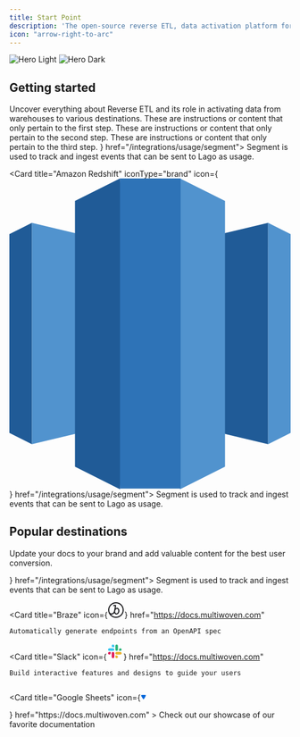 ```yaml
---
title: Start Point
description: 'The open-source reverse ETL, data activation platform for modern data teams.'
icon: "arrow-right-to-arc"
---
```


<img
  className="block dark:hidden"
  src="/images/hero-light.svg"
  alt="Hero Light"
/>
<img
  className="hidden dark:block"
  src="/images/hero-dark.svg"
  alt="Hero Dark"
/>

## Getting started

<Card href="https://multiwoven.ghost.io" title="Understanding Reverse ETL: A Comprehensive Overview" icon="repeat" iconType="duotone" color="#ca8b04">
  Uncover everything about Reverse ETL and its role in activating data from warehouses to various destinations.
</Card>


<Steps>
  <Step title="Setup Source">
    These are instructions or content that only pertain to the first step.
  </Step>
  <Step title="Setup Destination">
    These are instructions or content that only pertain to the second step.
  </Step>
  <Step title="Data Modelling & Sync">
    These are instructions or content that only pertain to the third step.
  </Step>
</Steps>


<CardGroup cols={2}>
  <Card title="Snowflake" iconType="brand" icon={
    <svg version="1.1" id="Layer_1" xmlns="http://www.w3.org/2000/svg" xmlns:xlink="http://www.w3.org/1999/xlink" x="0px" y="0px"
	 width="100%" viewBox="0 0 1565 1559" enable-background="new 0 0 1565 1559" xml:space="preserve">
<path fill="#ffffff" opacity="1.000000" stroke="none" 
	d="
M946.000000,1560.000000 
	C837.975098,1560.000000 729.950195,1560.000000 621.122681,1559.679932 
	C620.983948,1558.919800 621.590393,1558.296753 622.320557,1558.067261 
	C631.564697,1555.160889 641.226868,1553.197510 649.991028,1549.240723 
	C663.433411,1543.171753 674.450867,1533.618530 683.647827,1521.931641 
	C696.018555,1506.212036 703.760315,1488.420898 703.815674,1468.566040 
	C704.174927,1339.760498 704.071472,1210.953247 703.838135,1082.147095 
	C703.822693,1073.612671 702.351257,1064.844604 700.079651,1056.591919 
	C690.966614,1023.484253 669.047424,1002.188049 637.176697,990.647888 
	C624.447449,986.038818 611.112854,985.043945 597.808655,986.184814 
	C589.309692,986.913635 580.632080,988.510193 572.638245,991.392212 
	C563.713501,994.609802 555.348755,999.496033 546.961548,1004.062561 
	C533.549805,1011.364990 520.288696,1018.946716 507.022705,1026.513428 
	C491.644745,1035.284912 476.360168,1044.220093 460.979340,1052.986206 
	C447.711151,1060.548218 434.314606,1067.885498 421.065521,1075.480225 
	C404.297821,1085.091919 387.666840,1094.942261 370.892303,1104.541748 
	C357.356415,1112.287964 343.633881,1119.708130 330.103882,1127.464355 
	C310.795624,1138.532959 291.608582,1149.812866 272.330170,1160.933838 
	C257.143463,1169.694336 241.821518,1178.222534 226.700378,1187.093872 
	C213.857162,1194.628784 202.440247,1203.888062 193.950806,1216.340820 
	C177.013489,1241.185059 171.842560,1268.214966 179.018280,1297.499023 
	C184.000015,1317.829468 195.465851,1334.326416 211.230743,1347.361328 
	C224.718201,1358.513306 240.364594,1365.683105 258.236511,1368.349121 
	C272.672882,1370.502563 286.473663,1369.526123 300.447479,1366.229004 
	C315.971924,1362.566162 328.718842,1353.233887 342.295197,1345.760010 
	C369.185699,1330.956787 395.564148,1315.225464 422.215057,1299.984131 
	C449.150421,1284.580322 476.157440,1269.301758 503.141022,1253.982422 
	C504.529602,1253.194092 505.993256,1252.538086 508.000000,1251.530151 
	C508.000000,1254.334351 508.000000,1256.157471 508.000000,1257.980713 
	C508.000000,1326.466431 507.979431,1394.952271 508.044617,1463.437988 
	C508.049133,1468.198730 508.207214,1473.054443 509.123169,1477.702515 
	C512.466309,1494.667358 518.883423,1510.192261 530.091736,1523.745850 
	C545.628113,1542.533203 565.317078,1553.694092 589.111755,1558.077148 
	C589.834717,1558.210327 590.374695,1559.336670 591.000000,1560.000000 
	C394.405304,1560.000000 197.810623,1560.000000 1.000000,1560.000000 
	C1.000000,1369.641846 1.000000,1179.283569 1.408836,988.477295 
	C2.327858,989.602539 2.887139,991.161743 3.340991,992.751099 
	C12.817276,1025.937134 32.662209,1049.639038 65.765297,1061.378784 
	C86.852867,1068.857178 108.168488,1069.689331 129.167389,1062.122437 
	C139.859909,1058.269409 149.863495,1052.376221 159.928375,1046.942017 
	C172.788773,1039.998291 185.420715,1032.628784 198.107361,1025.366455 
	C215.159500,1015.605225 232.148010,1005.732727 249.205170,995.980225 
	C262.463440,988.399658 275.821838,980.994019 289.069580,973.395325 
	C308.370880,962.324341 327.583191,951.098083 346.890289,940.037354 
	C360.279114,932.367065 373.804443,924.935059 387.195374,917.268433 
	C403.542358,907.909485 419.798676,898.392334 436.120148,888.988586 
	C450.053589,880.960632 463.958252,872.879272 477.994293,865.033813 
	C495.024597,855.514893 508.394623,842.299500 517.326721,825.054138 
	C527.152222,806.083923 530.686829,785.912476 527.092224,764.555847 
	C523.655823,744.138611 515.137085,726.309326 500.247314,712.039246 
	C493.388977,705.466431 485.362976,699.892273 477.219116,694.926941 
	C461.141174,685.124207 444.632904,676.024841 428.264709,666.701111 
	C408.245789,655.297791 388.141205,644.044373 368.160675,632.574524 
	C349.710693,621.983154 331.425690,611.104370 312.975677,600.513062 
	C295.509979,590.486694 277.875916,580.753723 260.403259,570.739380 
	C236.589249,557.090515 212.861145,543.291931 189.090286,529.567749 
	C175.584000,521.769836 162.148254,513.844910 148.530823,506.245819 
	C133.800400,498.025604 117.983910,493.370300 101.030251,493.009613 
	C87.642662,492.724762 74.684036,495.115448 62.281914,500.063507 
	C45.750862,506.658875 31.788486,516.801147 20.979555,531.091614 
	C11.947614,543.032654 5.609365,556.174622 2.876214,570.979126 
	C2.794849,571.419861 1.649351,571.664124 0.999997,572.000000 
	C1.000000,381.736664 1.000000,191.473343 1.000000,1.000000 
	C195.691513,1.000000 390.383118,1.000000 585.878296,1.299070 
	C586.200623,2.036052 585.779358,2.753786 585.229553,2.871554 
	C562.688721,7.700109 544.138306,19.013174 529.586853,36.904617 
	C516.081787,53.509472 508.274811,72.564613 508.150940,93.869972 
	C507.747742,163.200333 508.000000,232.534485 508.000000,301.867188 
	C508.000000,303.826904 508.000000,305.786621 508.000000,308.672333 
	C505.156281,307.349915 502.924194,306.503571 500.879578,305.330475 
	C486.226166,296.923187 471.637329,288.403229 456.974823,280.011993 
	C445.974243,273.716431 434.835510,267.661285 423.863312,261.317413 
	C406.000275,250.989471 388.285889,240.403595 370.390656,230.132339 
	C354.753815,221.157303 338.844025,212.655701 323.252136,203.605011 
	C299.417084,189.769318 274.299103,186.995697 247.860275,193.964096 
	C225.305954,199.908661 207.295731,212.590759 193.964020,231.519653 
	C177.956833,254.247284 172.600098,279.421051 177.930145,306.914215 
	C182.437347,330.162933 194.301224,349.132416 212.516968,363.447113 
	C224.180054,372.612457 237.752975,379.400269 250.679016,386.892883 
	C267.963379,396.911774 285.490540,406.510681 302.840027,416.418579 
	C322.589844,427.697327 342.232452,439.163635 361.970337,450.463440 
	C381.144135,461.440369 400.416656,472.244965 419.578369,483.242859 
	C443.391418,496.910339 467.105438,510.750336 490.918182,524.418396 
	C510.078796,535.416199 529.445557,546.059753 548.495422,557.244446 
	C568.290100,568.866394 588.881653,576.375427 612.428406,574.170837 
	C623.266968,573.155945 633.681763,571.206848 643.666931,567.033325 
	C659.472595,560.427124 672.826660,550.608337 683.521606,537.065125 
	C696.038269,521.214966 703.749573,503.236938 703.808716,483.235779 
	C704.184875,356.071411 704.012512,228.905380 703.957886,101.739914 
	C703.955444,96.146568 703.458679,90.543259 702.985229,84.962128 
	C701.328369,65.429466 692.853699,48.683548 680.414062,34.126614 
	C666.452148,17.788120 648.669373,7.198288 627.379028,2.901857 
	C626.814453,2.787917 626.455078,1.656792 626.000000,1.000011 
	C730.358215,1.000000 834.716492,1.000000 939.878296,1.299065 
	C940.200073,2.036103 939.776794,2.757935 939.228088,2.871126 
	C917.871521,7.276804 900.488403,18.138575 885.995667,34.361828 
	C870.506287,51.700680 862.253662,72.076187 862.184204,94.883400 
	C861.799622,221.197250 861.983215,347.512878 862.027039,473.827911 
	C862.031250,485.979279 863.739502,497.915955 867.807312,509.435486 
	C874.399536,528.104126 885.598022,543.244629 901.530090,555.163940 
	C919.929993,568.929565 940.839539,574.864807 963.280762,574.735413 
	C975.876099,574.662781 988.612244,572.485535 1000.101562,566.388977 
	C1008.920593,561.709351 1017.634583,556.828064 1026.338013,551.934692 
	C1049.988159,538.637817 1073.657349,525.374084 1097.226685,511.935242 
	C1126.296021,495.360382 1155.253052,478.588531 1184.294556,461.964783 
	C1208.260620,448.246246 1232.306030,434.666260 1256.267334,420.939514 
	C1283.476074,405.352448 1310.558594,389.543427 1337.840454,374.086151 
	C1350.453613,366.939819 1361.884766,358.211823 1370.459961,346.718689 
	C1386.910645,324.670502 1393.031860,299.706116 1389.087402,272.221466 
	C1385.487549,247.137756 1373.048584,227.041595 1353.785034,211.657303 
	C1333.784302,195.684113 1310.516724,188.433136 1284.470825,190.869186 
	C1271.788940,192.055313 1259.779663,194.886368 1248.562744,200.844894 
	C1239.815674,205.491333 1231.148071,210.292068 1222.521484,215.159454 
	C1207.661743,223.543655 1192.837524,231.991867 1178.041992,240.488892 
	C1160.431641,250.602295 1142.875610,260.810150 1125.280029,270.949310 
	C1112.195068,278.489319 1099.103394,286.018280 1085.978638,293.488831 
	C1077.274780,298.443115 1068.506958,303.285461 1059.000000,308.607697 
	C1059.000000,305.976501 1059.000000,304.209381 1059.000000,302.442230 
	C1059.000000,237.784943 1059.071655,173.127472 1058.911987,108.470573 
	C1058.891357,100.115524 1057.860107,91.743698 1056.974243,83.413963 
	C1054.981689,64.679794 1047.020386,48.432640 1034.786743,34.456032 
	C1020.538635,18.177681 1003.113220,6.785077 981.378113,2.899541 
	C980.823303,2.800364 980.455200,1.656587 980.000000,0.999992 
	C1175.261719,1.000000 1370.523315,1.000000 1566.000000,1.000000 
	C1566.000000,191.691513 1566.000000,382.383118 1565.672852,573.852661 
	C1563.554688,568.809265 1562.057495,562.877625 1559.920898,557.186035 
	C1551.250610,534.088562 1536.216309,516.304749 1514.315552,504.830353 
	C1496.287231,495.384918 1477.185913,491.078186 1456.610962,493.869843 
	C1445.223511,495.414886 1434.267944,497.834320 1424.153931,503.362793 
	C1414.766357,508.494202 1405.445801,513.748718 1396.116455,518.986023 
	C1380.415283,527.800232 1364.687012,536.567688 1349.050659,545.495728 
	C1331.556519,555.484497 1314.182617,565.683960 1296.698120,575.689697 
	C1283.867065,583.032410 1270.897339,590.132935 1258.068848,597.480286 
	C1238.190430,608.865479 1218.407959,620.418579 1198.531372,631.807129 
	C1181.785278,641.401978 1164.950806,650.842163 1148.178101,660.390503 
	C1129.685791,670.917664 1111.161255,681.390137 1092.764771,692.082581 
	C1082.651733,697.960449 1072.762451,704.281006 1064.844116,713.063354 
	C1045.335327,734.700623 1035.958984,759.679688 1038.833252,789.188660 
	C1040.271851,803.957031 1044.710693,817.537598 1052.157104,830.012573 
	C1059.707886,842.662048 1069.607422,853.452454 1082.466553,861.118042 
	C1090.561768,865.943787 1098.700684,870.698059 1106.868530,875.399902 
	C1124.745850,885.691223 1142.644897,895.944702 1160.552856,906.182922 
	C1172.967163,913.280457 1185.441772,920.273315 1197.834351,927.408630 
	C1214.870239,937.217590 1231.828979,947.160461 1248.868042,956.963867 
	C1263.229614,965.226624 1277.678101,973.338379 1292.052979,981.578125 
	C1309.671875,991.677490 1327.247314,1001.852905 1344.854858,1011.971985 
	C1357.811279,1019.417969 1370.713623,1026.962524 1383.776978,1034.216431 
	C1399.525513,1042.961548 1415.135986,1052.028687 1431.326416,1059.884399 
	C1448.710205,1068.319336 1467.653198,1069.151001 1486.216064,1065.627197 
	C1508.578857,1061.382080 1527.788086,1050.596558 1542.706055,1032.843750 
	C1553.967773,1019.441528 1561.026855,1004.187561 1564.075928,986.992737 
	C1564.209717,986.238525 1565.336060,985.660217 1566.000000,985.000000 
	C1566.000000,1176.596802 1566.000000,1368.193481 1566.000000,1560.000000 
	C1369.308472,1560.000000 1172.616943,1560.000000 975.122620,1559.679688 
	C975.150452,1558.909790 975.939514,1558.182617 976.817566,1558.051270 
	C1001.630981,1554.339355 1021.619629,1541.896729 1037.316040,1522.938232 
	C1052.541382,1504.548706 1058.845825,1482.506226 1058.923218,1458.894653 
	C1059.142456,1391.901367 1059.000000,1324.906738 1059.000000,1257.912720 
	C1059.000000,1256.004639 1059.000000,1254.096680 1059.000000,1251.557617 
	C1062.223755,1253.172363 1064.731079,1254.284180 1067.099731,1255.638306 
	C1081.903320,1264.100464 1096.663818,1272.638306 1111.462646,1281.108887 
	C1124.720581,1288.697632 1138.034912,1296.187866 1151.277710,1303.802734 
	C1165.217651,1311.818604 1179.068237,1319.990601 1193.020020,1327.985718 
	C1207.962280,1336.548462 1223.083008,1344.804443 1237.934082,1353.520996 
	C1257.211914,1364.835938 1277.344849,1371.433960 1300.224365,1369.231445 
	C1314.462891,1367.860840 1327.529785,1364.040527 1340.082153,1357.503662 
	C1352.239380,1351.172485 1362.662109,1342.674194 1370.579346,1331.660645 
	C1387.590576,1307.996582 1393.966919,1281.756470 1388.077271,1252.818726 
	C1382.897705,1227.370239 1369.895142,1206.938477 1348.197021,1192.880859 
	C1331.588257,1182.120483 1313.998535,1172.872559 1296.833252,1162.972656 
	C1272.060547,1148.685059 1247.299438,1134.377441 1222.488892,1120.155518 
	C1209.665527,1112.804810 1196.711914,1105.681641 1183.880249,1098.345093 
	C1169.215698,1089.960449 1154.636963,1081.425903 1139.992065,1073.006714 
	C1125.626099,1064.748047 1111.209961,1056.576660 1096.841675,1048.322021 
	C1082.194214,1039.907104 1067.610229,1031.381714 1052.938965,1023.008728 
	C1039.699463,1015.452759 1026.125244,1008.450867 1013.149841,1000.470947 
	C989.228882,985.759644 963.697937,982.565002 936.750244,988.705078 
	C913.670227,993.963867 895.252075,1006.627563 881.101624,1025.459961 
	C869.025574,1041.531738 862.147949,1059.768555 862.112549,1079.838135 
	C861.890015,1205.993164 861.963562,1332.148804 862.087524,1458.304199 
	C862.095276,1466.157593 862.555359,1474.182617 864.195435,1481.829590 
	C868.952881,1504.011841 879.696045,1522.815308 897.646423,1537.172974 
	C911.354797,1548.137817 926.538330,1555.715210 944.112122,1558.082520 
	C944.814758,1558.177124 945.373962,1559.336670 946.000000,1560.000000 
M966.000000,789.497070 
	C966.000000,779.498840 966.090088,769.499512 965.968262,759.502747 
	C965.887817,752.900574 963.667236,747.082275 958.865112,742.361023 
	C938.011353,721.858521 917.160217,701.353271 896.338013,680.818726 
	C889.297852,673.875854 882.345642,666.843811 875.353394,659.852295 
	C857.680298,642.180725 840.049744,624.466370 822.307617,606.864319 
	C817.160217,601.757629 811.112610,598.758362 803.478455,598.918945 
	C789.821899,599.206421 776.151978,598.842834 762.494568,599.109131 
	C759.025330,599.176758 754.875305,599.635559 752.262207,601.569092 
	C744.907776,607.010925 737.823120,612.938782 731.285156,619.341858 
	C701.105591,648.898621 671.132141,678.665955 641.119568,708.392944 
	C630.130249,719.277649 619.178955,730.202087 608.325195,741.221619 
	C602.966919,746.661621 600.239685,753.485107 600.075562,761.017761 
	C599.799683,773.674622 599.822510,786.345337 600.069153,799.003418 
	C600.209045,806.183411 602.642395,812.866943 607.668091,818.059875 
	C618.397095,829.145569 629.372498,839.995789 640.366089,850.821655 
	C648.994690,859.318665 657.920898,867.514709 666.507690,876.052856 
	C691.014648,900.420654 715.439575,924.871216 739.845276,949.340576 
	C747.913879,957.430176 756.960388,962.076477 768.976746,961.186157 
	C780.576172,960.326599 792.293518,960.810974 803.950928,961.069275 
	C811.214417,961.230225 817.040039,958.311768 821.930786,953.504089 
	C850.440125,925.478455 878.869385,897.370972 907.253723,869.218628 
	C924.643311,851.971252 941.921021,834.610779 959.193115,817.245667 
	C960.668823,815.762085 961.808289,813.914795 962.958618,812.142151 
	C967.326172,805.411621 965.738892,797.818481 966.000000,789.497070 
z"/>
<path fill="#29B5E8" opacity="1.000000" stroke="none" 
	d="
M979.531372,0.999992 
	C980.455200,1.656587 980.823303,2.800364 981.378113,2.899541 
	C1003.113220,6.785077 1020.538635,18.177681 1034.786743,34.456032 
	C1047.020386,48.432640 1054.981689,64.679794 1056.974243,83.413963 
	C1057.860107,91.743698 1058.891357,100.115524 1058.911987,108.470573 
	C1059.071655,173.127472 1059.000000,237.784943 1059.000000,302.442230 
	C1059.000000,304.209381 1059.000000,305.976501 1059.000000,308.607697 
	C1068.506958,303.285461 1077.274780,298.443115 1085.978638,293.488831 
	C1099.103394,286.018280 1112.195068,278.489319 1125.280029,270.949310 
	C1142.875610,260.810150 1160.431641,250.602295 1178.041992,240.488892 
	C1192.837524,231.991867 1207.661743,223.543655 1222.521484,215.159454 
	C1231.148071,210.292068 1239.815674,205.491333 1248.562744,200.844894 
	C1259.779663,194.886368 1271.788940,192.055313 1284.470825,190.869186 
	C1310.516724,188.433136 1333.784302,195.684113 1353.785034,211.657303 
	C1373.048584,227.041595 1385.487549,247.137756 1389.087402,272.221466 
	C1393.031860,299.706116 1386.910645,324.670502 1370.459961,346.718689 
	C1361.884766,358.211823 1350.453613,366.939819 1337.840454,374.086151 
	C1310.558594,389.543427 1283.476074,405.352448 1256.267334,420.939514 
	C1232.306030,434.666260 1208.260620,448.246246 1184.294556,461.964783 
	C1155.253052,478.588531 1126.296021,495.360382 1097.226685,511.935242 
	C1073.657349,525.374084 1049.988159,538.637817 1026.338013,551.934692 
	C1017.634583,556.828064 1008.920593,561.709351 1000.101562,566.388977 
	C988.612244,572.485535 975.876099,574.662781 963.280762,574.735413 
	C940.839539,574.864807 919.929993,568.929565 901.530090,555.163940 
	C885.598022,543.244629 874.399536,528.104126 867.807312,509.435486 
	C863.739502,497.915955 862.031250,485.979279 862.027039,473.827911 
	C861.983215,347.512878 861.799622,221.197250 862.184204,94.883400 
	C862.253662,72.076187 870.506287,51.700680 885.995667,34.361828 
	C900.488403,18.138575 917.871521,7.276804 939.228088,2.871126 
	C939.776794,2.757935 940.200073,2.036103 940.340942,1.299065 
	C953.020874,1.000000 966.041809,1.000000 979.531372,0.999992 
z"/>
<path fill="#29B5E8" opacity="1.000000" stroke="none" 
	d="
M946.468628,1560.000000 
	C945.373962,1559.336670 944.814758,1558.177124 944.112122,1558.082520 
	C926.538330,1555.715210 911.354797,1548.137817 897.646423,1537.172974 
	C879.696045,1522.815308 868.952881,1504.011841 864.195435,1481.829590 
	C862.555359,1474.182617 862.095276,1466.157593 862.087524,1458.304199 
	C861.963562,1332.148804 861.890015,1205.993164 862.112549,1079.838135 
	C862.147949,1059.768555 869.025574,1041.531738 881.101624,1025.459961 
	C895.252075,1006.627563 913.670227,993.963867 936.750244,988.705078 
	C963.697937,982.565002 989.228882,985.759644 1013.149841,1000.470947 
	C1026.125244,1008.450867 1039.699463,1015.452759 1052.938965,1023.008728 
	C1067.610229,1031.381714 1082.194214,1039.907104 1096.841675,1048.322021 
	C1111.209961,1056.576660 1125.626099,1064.748047 1139.992065,1073.006714 
	C1154.636963,1081.425903 1169.215698,1089.960449 1183.880249,1098.345093 
	C1196.711914,1105.681641 1209.665527,1112.804810 1222.488892,1120.155518 
	C1247.299438,1134.377441 1272.060547,1148.685059 1296.833252,1162.972656 
	C1313.998535,1172.872559 1331.588257,1182.120483 1348.197021,1192.880859 
	C1369.895142,1206.938477 1382.897705,1227.370239 1388.077271,1252.818726 
	C1393.966919,1281.756470 1387.590576,1307.996582 1370.579346,1331.660645 
	C1362.662109,1342.674194 1352.239380,1351.172485 1340.082153,1357.503662 
	C1327.529785,1364.040527 1314.462891,1367.860840 1300.224365,1369.231445 
	C1277.344849,1371.433960 1257.211914,1364.835938 1237.934082,1353.520996 
	C1223.083008,1344.804443 1207.962280,1336.548462 1193.020020,1327.985718 
	C1179.068237,1319.990601 1165.217651,1311.818604 1151.277710,1303.802734 
	C1138.034912,1296.187866 1124.720581,1288.697632 1111.462646,1281.108887 
	C1096.663818,1272.638306 1081.903320,1264.100464 1067.099731,1255.638306 
	C1064.731079,1254.284180 1062.223755,1253.172363 1059.000000,1251.557617 
	C1059.000000,1254.096680 1059.000000,1256.004639 1059.000000,1257.912720 
	C1059.000000,1324.906738 1059.142456,1391.901367 1058.923218,1458.894653 
	C1058.845825,1482.506226 1052.541382,1504.548706 1037.316040,1522.938232 
	C1021.619629,1541.896729 1001.630981,1554.339355 976.817566,1558.051270 
	C975.939514,1558.182617 975.150452,1558.909790 974.659973,1559.679688 
	C965.645752,1560.000000 956.291565,1560.000000 946.468628,1560.000000 
z"/>
<path fill="#29B5E8" opacity="1.000000" stroke="none" 
	d="
M625.531311,1.000011 
	C626.455078,1.656792 626.814453,2.787917 627.379028,2.901857 
	C648.669373,7.198288 666.452148,17.788120 680.414062,34.126614 
	C692.853699,48.683548 701.328369,65.429466 702.985229,84.962128 
	C703.458679,90.543259 703.955444,96.146568 703.957886,101.739914 
	C704.012512,228.905380 704.184875,356.071411 703.808716,483.235779 
	C703.749573,503.236938 696.038269,521.214966 683.521606,537.065125 
	C672.826660,550.608337 659.472595,560.427124 643.666931,567.033325 
	C633.681763,571.206848 623.266968,573.155945 612.428406,574.170837 
	C588.881653,576.375427 568.290100,568.866394 548.495422,557.244446 
	C529.445557,546.059753 510.078796,535.416199 490.918182,524.418396 
	C467.105438,510.750336 443.391418,496.910339 419.578369,483.242859 
	C400.416656,472.244965 381.144135,461.440369 361.970337,450.463440 
	C342.232452,439.163635 322.589844,427.697327 302.840027,416.418579 
	C285.490540,406.510681 267.963379,396.911774 250.679016,386.892883 
	C237.752975,379.400269 224.180054,372.612457 212.516968,363.447113 
	C194.301224,349.132416 182.437347,330.162933 177.930145,306.914215 
	C172.600098,279.421051 177.956833,254.247284 193.964020,231.519653 
	C207.295731,212.590759 225.305954,199.908661 247.860275,193.964096 
	C274.299103,186.995697 299.417084,189.769318 323.252136,203.605011 
	C338.844025,212.655701 354.753815,221.157303 370.390656,230.132339 
	C388.285889,240.403595 406.000275,250.989471 423.863312,261.317413 
	C434.835510,267.661285 445.974243,273.716431 456.974823,280.011993 
	C471.637329,288.403229 486.226166,296.923187 500.879578,305.330475 
	C502.924194,306.503571 505.156281,307.349915 508.000000,308.672333 
	C508.000000,305.786621 508.000000,303.826904 508.000000,301.867188 
	C508.000000,232.534485 507.747742,163.200333 508.150940,93.869972 
	C508.274811,72.564613 516.081787,53.509472 529.586853,36.904617 
	C544.138306,19.013174 562.688721,7.700109 585.229553,2.871554 
	C585.779358,2.753786 586.200623,2.036052 586.340942,1.299070 
	C599.020874,1.000000 612.041809,1.000000 625.531311,1.000011 
z"/>
<path fill="#29B5E8" opacity="1.000000" stroke="none" 
	d="
M1566.000000,984.531372 
	C1565.336060,985.660217 1564.209717,986.238525 1564.075928,986.992737 
	C1561.026855,1004.187561 1553.967773,1019.441528 1542.706055,1032.843750 
	C1527.788086,1050.596558 1508.578857,1061.382080 1486.216064,1065.627197 
	C1467.653198,1069.151001 1448.710205,1068.319336 1431.326416,1059.884399 
	C1415.135986,1052.028687 1399.525513,1042.961548 1383.776978,1034.216431 
	C1370.713623,1026.962524 1357.811279,1019.417969 1344.854858,1011.971985 
	C1327.247314,1001.852905 1309.671875,991.677490 1292.052979,981.578125 
	C1277.678101,973.338379 1263.229614,965.226624 1248.868042,956.963867 
	C1231.828979,947.160461 1214.870239,937.217590 1197.834351,927.408630 
	C1185.441772,920.273315 1172.967163,913.280457 1160.552856,906.182922 
	C1142.644897,895.944702 1124.745850,885.691223 1106.868530,875.399902 
	C1098.700684,870.698059 1090.561768,865.943787 1082.466553,861.118042 
	C1069.607422,853.452454 1059.707886,842.662048 1052.157104,830.012573 
	C1044.710693,817.537598 1040.271851,803.957031 1038.833252,789.188660 
	C1035.958984,759.679688 1045.335327,734.700623 1064.844116,713.063354 
	C1072.762451,704.281006 1082.651733,697.960449 1092.764771,692.082581 
	C1111.161255,681.390137 1129.685791,670.917664 1148.178101,660.390503 
	C1164.950806,650.842163 1181.785278,641.401978 1198.531372,631.807129 
	C1218.407959,620.418579 1238.190430,608.865479 1258.068848,597.480286 
	C1270.897339,590.132935 1283.867065,583.032410 1296.698120,575.689697 
	C1314.182617,565.683960 1331.556519,555.484497 1349.050659,545.495728 
	C1364.687012,536.567688 1380.415283,527.800232 1396.116455,518.986023 
	C1405.445801,513.748718 1414.766357,508.494202 1424.153931,503.362793 
	C1434.267944,497.834320 1445.223511,495.414886 1456.610962,493.869843 
	C1477.185913,491.078186 1496.287231,495.384918 1514.315552,504.830353 
	C1536.216309,516.304749 1551.250610,534.088562 1559.920898,557.186035 
	C1562.057495,562.877625 1563.554688,568.809265 1565.672852,574.315308 
	C1566.000000,584.354248 1566.000000,594.708435 1565.590576,605.546143 
	C1562.792725,613.453247 1560.807495,621.037659 1557.928345,628.265991 
	C1552.569336,641.720154 1544.594849,653.570190 1532.969604,662.366699 
	C1524.436890,668.823242 1515.428223,674.727356 1506.242920,680.228577 
	C1488.961304,690.578796 1471.425659,700.506653 1453.945923,710.523499 
	C1437.030273,720.216980 1420.028198,729.759644 1403.107544,739.444580 
	C1383.511963,750.660461 1363.956421,761.946411 1344.401489,773.233154 
	C1340.569214,775.445129 1336.819336,777.799744 1332.530029,780.391357 
	C1339.286133,784.127686 1345.291504,787.360779 1351.213379,790.740540 
	C1368.281494,800.481812 1385.312744,810.287781 1402.364502,820.057556 
	C1417.311401,828.621460 1432.276123,837.154358 1447.215942,845.730591 
	C1466.516724,856.810059 1485.751221,868.006042 1505.108643,878.985718 
	C1518.456421,886.556763 1531.549927,894.138062 1541.864258,906.092896 
	C1553.376221,919.435730 1560.621582,934.449036 1564.063110,951.545715 
	C1564.246460,952.456848 1565.333618,953.186096 1566.000000,954.000000 
	C1566.000000,964.020874 1566.000000,974.041809 1566.000000,984.531372 
z"/>
<path fill="#29B5E8" opacity="1.000000" stroke="none" 
	d="
M591.468628,1560.000000 
	C590.374695,1559.336670 589.834717,1558.210327 589.111755,1558.077148 
	C565.317078,1553.694092 545.628113,1542.533203 530.091736,1523.745850 
	C518.883423,1510.192261 512.466309,1494.667358 509.123169,1477.702515 
	C508.207214,1473.054443 508.049133,1468.198730 508.044617,1463.437988 
	C507.979431,1394.952271 508.000000,1326.466431 508.000000,1257.980713 
	C508.000000,1256.157471 508.000000,1254.334351 508.000000,1251.530151 
	C505.993256,1252.538086 504.529602,1253.194092 503.141022,1253.982422 
	C476.157440,1269.301758 449.150421,1284.580322 422.215057,1299.984131 
	C395.564148,1315.225464 369.185699,1330.956787 342.295197,1345.760010 
	C328.718842,1353.233887 315.971924,1362.566162 300.447479,1366.229004 
	C286.473663,1369.526123 272.672882,1370.502563 258.236511,1368.349121 
	C240.364594,1365.683105 224.718201,1358.513306 211.230743,1347.361328 
	C195.465851,1334.326416 184.000015,1317.829468 179.018280,1297.499023 
	C171.842560,1268.214966 177.013489,1241.185059 193.950806,1216.340820 
	C202.440247,1203.888062 213.857162,1194.628784 226.700378,1187.093872 
	C241.821518,1178.222534 257.143463,1169.694336 272.330170,1160.933838 
	C291.608582,1149.812866 310.795624,1138.532959 330.103882,1127.464355 
	C343.633881,1119.708130 357.356415,1112.287964 370.892303,1104.541748 
	C387.666840,1094.942261 404.297821,1085.091919 421.065521,1075.480225 
	C434.314606,1067.885498 447.711151,1060.548218 460.979340,1052.986206 
	C476.360168,1044.220093 491.644745,1035.284912 507.022705,1026.513428 
	C520.288696,1018.946716 533.549805,1011.364990 546.961548,1004.062561 
	C555.348755,999.496033 563.713501,994.609802 572.638245,991.392212 
	C580.632080,988.510193 589.309692,986.913635 597.808655,986.184814 
	C611.112854,985.043945 624.447449,986.038818 637.176697,990.647888 
	C669.047424,1002.188049 690.966614,1023.484253 700.079651,1056.591919 
	C702.351257,1064.844604 703.822693,1073.612671 703.838135,1082.147095 
	C704.071472,1210.953247 704.174927,1339.760498 703.815674,1468.566040 
	C703.760315,1488.420898 696.018555,1506.212036 683.647827,1521.931641 
	C674.450867,1533.618530 663.433411,1543.171753 649.991028,1549.240723 
	C641.226868,1553.197510 631.564697,1555.160889 622.320557,1558.067261 
	C621.590393,1558.296753 620.983948,1558.919800 620.660034,1559.679932 
	C611.312439,1560.000000 601.624878,1560.000000 591.468628,1560.000000 
z"/>
<path fill="#29B5E8" opacity="1.000000" stroke="none" 
	d="
M0.999997,572.468628 
	C1.649351,571.664124 2.794849,571.419861 2.876214,570.979126 
	C5.609365,556.174622 11.947614,543.032654 20.979555,531.091614 
	C31.788486,516.801147 45.750862,506.658875 62.281914,500.063507 
	C74.684036,495.115448 87.642662,492.724762 101.030251,493.009613 
	C117.983910,493.370300 133.800400,498.025604 148.530823,506.245819 
	C162.148254,513.844910 175.584000,521.769836 189.090286,529.567749 
	C212.861145,543.291931 236.589249,557.090515 260.403259,570.739380 
	C277.875916,580.753723 295.509979,590.486694 312.975677,600.513062 
	C331.425690,611.104370 349.710693,621.983154 368.160675,632.574524 
	C388.141205,644.044373 408.245789,655.297791 428.264709,666.701111 
	C444.632904,676.024841 461.141174,685.124207 477.219116,694.926941 
	C485.362976,699.892273 493.388977,705.466431 500.247314,712.039246 
	C515.137085,726.309326 523.655823,744.138611 527.092224,764.555847 
	C530.686829,785.912476 527.152222,806.083923 517.326721,825.054138 
	C508.394623,842.299500 495.024597,855.514893 477.994293,865.033813 
	C463.958252,872.879272 450.053589,880.960632 436.120148,888.988586 
	C419.798676,898.392334 403.542358,907.909485 387.195374,917.268433 
	C373.804443,924.935059 360.279114,932.367065 346.890289,940.037354 
	C327.583191,951.098083 308.370880,962.324341 289.069580,973.395325 
	C275.821838,980.994019 262.463440,988.399658 249.205170,995.980225 
	C232.148010,1005.732727 215.159500,1015.605225 198.107361,1025.366455 
	C185.420715,1032.628784 172.788773,1039.998291 159.928375,1046.942017 
	C149.863495,1052.376221 139.859909,1058.269409 129.167389,1062.122437 
	C108.168488,1069.689331 86.852867,1068.857178 65.765297,1061.378784 
	C32.662209,1049.639038 12.817276,1025.937134 3.340991,992.751099 
	C2.887139,991.161743 2.327858,989.602539 1.408836,988.014648 
	C1.000000,975.979126 1.000000,963.958191 1.402455,951.455505 
	C2.167823,950.709045 2.731877,950.520203 2.864266,950.168762 
	C6.212911,941.278137 8.950898,932.107117 12.949600,923.522644 
	C20.422363,907.479797 32.932270,895.757568 47.850449,886.728394 
	C60.483994,879.081909 73.590469,872.221069 86.406082,864.870300 
	C112.460274,849.926270 138.427521,834.830505 164.490616,819.901978 
	C187.536148,806.701904 210.663086,793.643982 234.127869,780.310852 
	C232.536789,779.416992 231.276062,778.716125 230.022232,778.003174 
	C219.578156,772.065308 209.110046,766.169189 198.698486,760.174866 
	C184.770035,752.155762 170.905701,744.025269 156.976898,736.006714 
	C142.623627,727.743835 128.217865,719.572205 113.850044,711.334534 
	C96.243546,701.240051 78.559402,691.275940 61.092831,680.944397 
	C51.880184,675.495056 42.323547,670.253174 34.214344,663.390747 
	C17.560444,649.297424 6.812324,631.286194 2.906961,609.519958 
	C2.799068,608.918579 1.658847,608.502502 1.000003,608.000000 
	C1.000000,596.312439 1.000000,584.624878 0.999997,572.468628 
z"/>
<path fill="#ffffff" opacity="1.000000" stroke="none" 
	d="
M1566.000000,953.531372 
	C1565.333618,953.186096 1564.246460,952.456848 1564.063110,951.545715 
	C1560.621582,934.449036 1553.376221,919.435730 1541.864258,906.092896 
	C1531.549927,894.138062 1518.456421,886.556763 1505.108643,878.985718 
	C1485.751221,868.006042 1466.516724,856.810059 1447.215942,845.730591 
	C1432.276123,837.154358 1417.311401,828.621460 1402.364502,820.057556 
	C1385.312744,810.287781 1368.281494,800.481812 1351.213379,790.740540 
	C1345.291504,787.360779 1339.286133,784.127686 1332.530029,780.391357 
	C1336.819336,777.799744 1340.569214,775.445129 1344.401489,773.233154 
	C1363.956421,761.946411 1383.511963,750.660461 1403.107544,739.444580 
	C1420.028198,729.759644 1437.030273,720.216980 1453.945923,710.523499 
	C1471.425659,700.506653 1488.961304,690.578796 1506.242920,680.228577 
	C1515.428223,674.727356 1524.436890,668.823242 1532.969604,662.366699 
	C1544.594849,653.570190 1552.569336,641.720154 1557.928345,628.265991 
	C1560.807495,621.037659 1562.792725,613.453247 1565.590576,606.014771 
	C1566.000000,721.687561 1566.000000,837.375122 1566.000000,953.531372 
z"/>
<path fill="#ffffff" opacity="1.000000" stroke="none" 
	d="
M1.000003,608.468628 
	C1.658847,608.502502 2.799068,608.918579 2.906961,609.519958 
	C6.812324,631.286194 17.560444,649.297424 34.214344,663.390747 
	C42.323547,670.253174 51.880184,675.495056 61.092831,680.944397 
	C78.559402,691.275940 96.243546,701.240051 113.850044,711.334534 
	C128.217865,719.572205 142.623627,727.743835 156.976898,736.006714 
	C170.905701,744.025269 184.770035,752.155762 198.698486,760.174866 
	C209.110046,766.169189 219.578156,772.065308 230.022232,778.003174 
	C231.276062,778.716125 232.536789,779.416992 234.127869,780.310852 
	C210.663086,793.643982 187.536148,806.701904 164.490616,819.901978 
	C138.427521,834.830505 112.460274,849.926270 86.406082,864.870300 
	C73.590469,872.221069 60.483994,879.081909 47.850449,886.728394 
	C32.932270,895.757568 20.422363,907.479797 12.949600,923.522644 
	C8.950898,932.107117 6.212911,941.278137 2.864266,950.168762 
	C2.731877,950.520203 2.167823,950.709045 1.402455,950.986816 
	C1.000000,836.979126 1.000000,722.958191 1.000003,608.468628 
z"/>
<path fill="#29B5E8" opacity="1.000000" stroke="none" 
	d="
M966.000000,789.996033 
	C965.738892,797.818481 967.326172,805.411621 962.958618,812.142151 
	C961.808289,813.914795 960.668823,815.762085 959.193115,817.245667 
	C941.921021,834.610779 924.643311,851.971252 907.253723,869.218628 
	C878.869385,897.370972 850.440125,925.478455 821.930786,953.504089 
	C817.040039,958.311768 811.214417,961.230225 803.950928,961.069275 
	C792.293518,960.810974 780.576172,960.326599 768.976746,961.186157 
	C756.960388,962.076477 747.913879,957.430176 739.845276,949.340576 
	C715.439575,924.871216 691.014648,900.420654 666.507690,876.052856 
	C657.920898,867.514709 648.994690,859.318665 640.366089,850.821655 
	C629.372498,839.995789 618.397095,829.145569 607.668091,818.059875 
	C602.642395,812.866943 600.209045,806.183411 600.069153,799.003418 
	C599.822510,786.345337 599.799683,773.674622 600.075562,761.017761 
	C600.239685,753.485107 602.966919,746.661621 608.325195,741.221619 
	C619.178955,730.202087 630.130249,719.277649 641.119568,708.392944 
	C671.132141,678.665955 701.105591,648.898621 731.285156,619.341858 
	C737.823120,612.938782 744.907776,607.010925 752.262207,601.569092 
	C754.875305,599.635559 759.025330,599.176758 762.494568,599.109131 
	C776.151978,598.842834 789.821899,599.206421 803.478455,598.918945 
	C811.112610,598.758362 817.160217,601.757629 822.307617,606.864319 
	C840.049744,624.466370 857.680298,642.180725 875.353394,659.852295 
	C882.345642,666.843811 889.297852,673.875854 896.338013,680.818726 
	C917.160217,701.353271 938.011353,721.858521 958.865112,742.361023 
	C963.667236,747.082275 965.887817,752.900574 965.968262,759.502747 
	C966.090088,769.499512 966.000000,779.498840 966.000000,789.996033 
M811.500000,734.000000 
	C807.969360,730.467590 804.457703,726.915955 800.904541,723.406250 
	C790.020447,712.655334 775.517578,713.749329 765.379395,723.316650 
	C751.583679,736.335693 738.386292,749.993713 725.059143,763.502686 
	C716.949585,771.722900 716.741150,787.991882 724.786011,796.205566 
	C738.296875,809.999878 751.950684,823.658630 765.746887,837.167542 
	C774.799622,846.031799 790.589417,846.507812 799.170044,838.271790 
	C812.864502,825.127197 826.731628,812.132202 839.852539,798.429321 
	C851.758484,785.995178 850.413269,773.086365 839.774536,761.499512 
	C831.056152,752.004089 821.297546,743.463684 811.500000,734.000000 
z"/>
<path fill="#ffffff" opacity="1.000000" stroke="none" 
	d="
M811.750000,734.250000 
	C821.297546,743.463684 831.056152,752.004089 839.774536,761.499512 
	C850.413269,773.086365 851.758484,785.995178 839.852539,798.429321 
	C826.731628,812.132202 812.864502,825.127197 799.170044,838.271790 
	C790.589417,846.507812 774.799622,846.031799 765.746887,837.167542 
	C751.950684,823.658630 738.296875,809.999878 724.786011,796.205566 
	C716.741150,787.991882 716.949585,771.722900 725.059143,763.502686 
	C738.386292,749.993713 751.583679,736.335693 765.379395,723.316650 
	C775.517578,713.749329 790.020447,712.655334 800.904541,723.406250 
	C804.457703,726.915955 807.969360,730.467590 811.750000,734.250000 
z"/>
</svg>
  } href="/integrations/usage/segment">
      Segment is used to track and ingest events that can be sent to Lago as usage.
</Card>

  <Card title="Amazon Redshift" iconType="brand" icon={<svg enable-background="new 0 0 1615 1783.7" viewBox="0 0 1615 1783.7" xmlns="http://www.w3.org/2000/svg"><path d="m807.5 1363.8 678.3 161.5v-1270.5l-678.3 161.5z" fill="#205b97"/><path d="m1485.8 254.8 129.2 64.6v1141.3l-129.2 64.6zm-678.3 1109-678.3 161.5v-1270.5l678.3 161.5z" fill="#5193ce"/><path d="m129.2 254.8-129.2 64.6v1141.3l129.2 64.6z" fill="#205b97"/><path d="m979.8 1783.7 258.4-129.2v-1525.3l-258.4-129.2-79 847z" fill="#5193ce"/><path d="m635.2 1783.7-258.4-129.2v-1525.3l258.4-129.2 79 847z" fill="#205b97"/><path d="m635.2 0h348.1v1780.1h-348.1z" fill="#2e73b7"/></svg>
} href="/integrations/usage/segment">
    Segment is used to track and ingest events that can be sent to Lago as usage.
  </Card>
</CardGroup>

## Popular destinations

Update your docs to your brand and add valuable content for the best user conversion.

<CardGroup cols={2}>
  <Card title="Facebook Ads" iconType="brand" icon={<svg xmlns="http://www.w3.org/2000/svg"  viewBox="0 0 48 48" width="34px" height="34px"><path fill="#3F51B5" d="M42,37c0,2.762-2.238,5-5,5H11c-2.761,0-5-2.238-5-5V11c0-2.762,2.239-5,5-5h26c2.762,0,5,2.238,5,5V37z"/><path fill="#FFF" d="M34.368,25H31v13h-5V25h-3v-4h3v-2.41c0.002-3.508,1.459-5.59,5.592-5.59H35v4h-2.287C31.104,17,31,17.6,31,18.723V21h4L34.368,25z"/></svg>
} href="/integrations/usage/segment">
    Segment is used to track and ingest events that can be sent to Lago as usage.
  </Card>

  <Card
    title="Braze"
    icon={<svg width="30px" height="28px" viewBox="0 0 256 256" version="1.1" xmlns="http://www.w3.org/2000/svg" xmlns:xlink="http://www.w3.org/1999/xlink" preserveAspectRatio="xMidYMid">
    <g>
        <path d="M115.665455,146.618182 C117.76,126.603636 128.327273,110.312727 144.989091,110.312727 C159.650909,110.312727 167.563636,126.603636 165.469091,146.618182 C163.374545,166.632727 151.272727,183.156364 137.541818,183.156364 C123.810909,183.156364 112.64,170.589091 115.665455,146.618182 M128,237.381818 C95.4203166,237.428273 64.5231317,222.918545 43.7527273,197.818182 C61.9054545,203.636364 82.1527273,198.516364 97.9781818,182.923636 C99.6494284,181.247143 101.204543,179.458761 102.632727,177.570909 C109.847273,193.163636 123.810909,201.076364 137.774545,201.076364 C161.512727,201.076364 181.527273,176.64 183.854545,146.385455 C186.181818,116.130909 169.192727,92.16 146.618182,92.16 C138.426818,92.046441 130.366511,94.2227238 123.345455,98.4436364 L130.327273,57.7163636 C131.023255,54.4563454 130.257956,51.0550185 128.232727,48.4072727 C126.138182,45.1490909 124.276364,43.7527273 121.483636,43.7527273 L88.9018182,43.7527273 C86.9755948,43.8531012 85.4024904,45.3278866 85.1781818,47.2436364 C84.3124445,51.0792109 83.6905928,54.9657841 83.3163636,58.88 C83.0836364,61.44 84.9454545,62.3709091 87.04,62.3709091 L110.778182,62.3709091 C107.054545,85.6436364 99.6072727,130.792727 97.5127273,142.196364 C95.3170885,152.990461 90.066367,162.926442 82.3854545,170.821818 C69.3527273,183.854545 45.3818182,186.88 31.1854545,172.683636 C26.2981818,167.563636 18.6181818,154.996364 18.6181818,128 C18.6181818,67.5900899 67.5900899,18.6181818 128,18.6181818 C188.40991,18.6181818 237.381818,67.5900899 237.381818,128 C237.381818,188.40991 188.40991,237.381818 128,237.381818 M128,0 C57.307552,-4.32866401e-15 8.65732801e-15,57.307552 0,128 C-8.65732801e-15,198.692448 57.307552,256 128,256 C198.692448,256 256,198.692448 256,128 C256,94.0522893 242.514324,61.4949884 218.509668,37.490332 C194.505012,13.4856756 161.947711,2.07869776e-15 128,0" fill="#212124" fill-rule="nonzero">
</path>
    </g>
</svg>}
    href="https://docs.multiwoven.com"
  >
    Automatically generate endpoints from an OpenAPI spec
  </Card>

  <Card
    title="Slack"
    icon={<svg width="30px" height="30px" viewBox="0 0 32 32" fill="none" xmlns="http://www.w3.org/2000/svg">
<path d="M26.5002 14.9996C27.8808 14.9996 29 13.8804 29 12.4998C29 11.1192 27.8807 10 26.5001 10C25.1194 10 24 11.1193 24 12.5V14.9996H26.5002ZM19.5 14.9996C20.8807 14.9996 22 13.8803 22 12.4996V5.5C22 4.11929 20.8807 3 19.5 3C18.1193 3 17 4.11929 17 5.5V12.4996C17 13.8803 18.1193 14.9996 19.5 14.9996Z" fill="#2EB67D"/>
<path d="M5.49979 17.0004C4.11919 17.0004 3 18.1196 3 19.5002C3 20.8808 4.1193 22 5.49989 22C6.8806 22 8 20.8807 8 19.5V17.0004H5.49979ZM12.5 17.0004C11.1193 17.0004 10 18.1197 10 19.5004V26.5C10 27.8807 11.1193 29 12.5 29C13.8807 29 15 27.8807 15 26.5V19.5004C15 18.1197 13.8807 17.0004 12.5 17.0004Z" fill="#E01E5A"/>
<path d="M17.0004 26.5002C17.0004 27.8808 18.1196 29 19.5002 29C20.8808 29 22 27.8807 22 26.5001C22 25.1194 20.8807 24 19.5 24L17.0004 24L17.0004 26.5002ZM17.0004 19.5C17.0004 20.8807 18.1197 22 19.5004 22L26.5 22C27.8807 22 29 20.8807 29 19.5C29 18.1193 27.8807 17 26.5 17L19.5004 17C18.1197 17 17.0004 18.1193 17.0004 19.5Z" fill="#ECB22E"/>
<path d="M14.9996 5.49979C14.9996 4.11919 13.8804 3 12.4998 3C11.1192 3 10 4.1193 10 5.49989C10 6.88061 11.1193 8 12.5 8L14.9996 8L14.9996 5.49979ZM14.9996 12.5C14.9996 11.1193 13.8803 10 12.4996 10L5.5 10C4.11929 10 3 11.1193 3 12.5C3 13.8807 4.11929 15 5.5 15L12.4996 15C13.8803 15 14.9996 13.8807 14.9996 12.5Z" fill="#36C5F0"/>
</svg>}
    href="https://docs.multiwoven.com"
  >
    Build interactive features and designs to guide your users
  </Card>


  <Card
    title="Google Sheets"
    icon={<svg width="30px" height="28px" viewBox="0 -13.5 256 256" version="1.1" xmlns="http://www.w3.org/2000/svg" xmlns:xlink="http://www.w3.org/1999/xlink" preserveAspectRatio="xMidYMid">
    <g>
        <path d="M19.3542312,196.033928 L30.644172,215.534816 C32.9900287,219.64014 36.3622164,222.86588 40.3210929,225.211737 C51.6602421,210.818376 59.5534225,199.772864 64.000634,192.075201 C68.5137119,184.263529 74.0609657,172.045039 80.6423954,155.41973 C62.9064315,153.085282 49.4659974,151.918058 40.3210929,151.918058 C31.545465,151.918058 18.1051007,153.085282 0,155.41973 C0,159.964996 1.17298825,164.510261 3.51893479,168.615586 L19.3542312,196.033928 Z" fill="#0066DA">

</path>
        <path d="M215.681443,225.211737 C219.64032,222.86588 223.012507,219.64014 225.358364,215.534816 L230.050377,207.470615 L252.483511,168.615586 C254.829368,164.510261 256.002446,159.964996 256.002446,155.41973 C237.79254,153.085282 224.376613,151.918058 215.754667,151.918058 C206.488712,151.918058 193.072785,153.085282 175.506888,155.41973 C182.010479,172.136093 187.484394,184.354584 191.928633,192.075201 C196.412073,199.863919 204.329677,210.909431 215.681443,225.211737 Z" fill="#EA4335">

</path>
        <path d="M128.001268,73.3111515 C141.121182,57.4655263 150.162898,45.2470011 155.126415,36.6555757 C159.123121,29.7376196 163.521739,18.6920726 168.322271,3.51893479 C164.363395,1.1729583 159.818129,0 155.126415,0 L100.876121,0 C96.1841079,0 91.638842,1.31958557 87.6799655,3.51893479 C93.7861943,20.9210065 98.9675428,33.3058067 103.224011,40.6733354 C107.927832,48.8151881 116.186918,59.6944602 128.001268,73.3111515 Z" fill="#00832D">

</path>
        <path d="M175.360141,155.41973 L80.6420959,155.41973 L40.3210929,225.211737 C44.2799694,227.557893 48.8252352,228.730672 53.5172481,228.730672 L202.485288,228.730672 C207.177301,228.730672 211.722567,227.411146 215.681443,225.211737 L175.360141,155.41973 Z" fill="#2684FC">

</path>
        <path d="M128.001268,73.3111515 L87.680265,3.51893479 C83.7213885,5.86488134 80.3489013,9.09044179 78.0030446,13.1960654 L3.51893479,142.223575 C1.17298825,146.329198 0,150.874464 0,155.41973 L80.6423954,155.41973 L128.001268,73.3111515 Z" fill="#00AC47">

</path>
        <path d="M215.241501,77.7099697 L177.999492,13.1960654 C175.653635,9.09044179 172.281148,5.86488134 168.322271,3.51893479 L128.001268,73.3111515 L175.360141,155.41973 L255.855999,155.41973 C255.855999,150.874464 254.682921,146.329198 252.337064,142.223575 L215.241501,77.7099697 Z" fill="#FFBA00">

</path>
    </g>
</svg>}
    href="https://docs.multiwoven.com"
  >
    Check out our showcase of our favorite documentation
  </Card>
</CardGroup>


